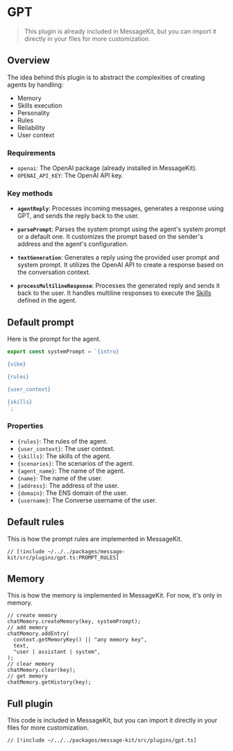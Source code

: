 # GPT

> This plugin is already included in MessageKit, but you can import it directly in your files for more customization.

## Overview

The idea behind this plugin is to abstract the complexities of creating agents by handling:

- Memory
- Skills execution
- Personality
- Rules
- Reliability
- User context

### Requirements

- `openai`: The OpenAI package (already installed in MessageKit).
- `OPENAI_API_KEY`: The OpenAI API key.

### Key methods

- **`agentReply`**: Processes incoming messages, generates a response using GPT, and sends the reply back to the user.

- **`parsePrompt`**: Parses the system prompt using the agent's system prompt or a default one. It customizes the prompt based on the sender's address and the agent's configuration.

- **`textGeneration`**: Generates a reply using the provided user prompt and system prompt. It utilizes the OpenAI API to create a response based on the conversation context.

- **`processMultilineResponse`**: Processes the generated reply and sends it back to the user. It handles multiline responses to execute the [Skills](/community/skills) defined in the agent.

## Default prompt

Here is the prompt for the agent.

```jsx [src/prompt.ts]
export const systemPrompt = `{intro}

{vibe}

{rules}

{user_context}

{skills}
`;
```

### Properties

- `{rules}`: The rules of the agent.
- `{user_context}`: The user context.
- `{skills}`: The skills of the agent.
- `{scenarios}`: The scenarios of the agent.
- `{agent_name}`: The name of the agent.
- `{name}`: The name of the user.
- `{address}`: The address of the user.
- `{domain}`: The ENS domain of the user.
- `{username}`: The Converse username of the user.

## Default rules

This is how the prompt rules are implemented in MessageKit.

```tsx [plugins/gpt.ts]
// [!include ~/../../packages/message-kit/src/plugins/gpt.ts:PROMPT_RULES]
```

## Memory

This is how the memory is implemented in MessageKit. For now, it's only in memory.

```tsx [plugins/gpt.ts]
// create memory
chatMemory.createMemory(key, systemPrompt);
// add memory
chatMemory.addEntry(
  context.getMemoryKey() || "any memory key",
  text,
  "user | assistant | system",
);
// clear memory
chatMemory.clear(key);
// get memory
chatMemory.getHistory(key);
```

## Full plugin

This code is included in MessageKit, but you can import it directly in your files for more customization.

```tsx [plugins/gpt.ts]
// [!include ~/../../packages/message-kit/src/plugins/gpt.ts]
```
